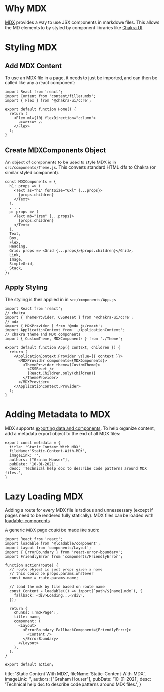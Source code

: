 # Why MDX
[MDX](https://mdxjs.com/) provides a way to use JSX components in markdown files.
This allows the MD elements to by styled by component libraries like [Chakra UI](https://chakra-ui.com/).

# Styling MDX

## Add MDX Content
To use an MDX file in a page, it needs to just be imported, and can then be called like any a react component:
``` JSX
import React from 'react';
import Content from 'content/filler.mdx';
import { Flex } from '@chakra-ui/core';

export default function Home() {
  return (
    <Flex ml={10} flexDirection="column">
      <Content />
    </Flex>
  );
}
```

## Create MDXComponents Object
An object of components to be used to style MDX is in `src/components/Theme.js`.
This converts standard HTML difs to Chakra (or similar styled component).
```JSX
const MDXComponents = {
  h1: props => (
    <Text as="h1" fontSize="6xl" {...props}>
      {props.children}
    </Text>
  ),
  . . .
  p: props => (
    <Text mb="1rem" {...props}>
      {props.children}
    </Text>
  ),
  Text,
  Box,
  Flex,
  Heading,
  Grid: props => <Grid {...props}>{props.children}</Grid>,
  Link,
  Image,
  SimpleGrid,
  Stack,
};
```

## Apply Styling
The styling is then applied in in `src/components/App.js`
```JSX
import React from 'react';
// chakra
import { ThemeProvider, CSSReset } from '@chakra-ui/core';
// mdx
import { MDXProvider } from '@mdx-js/react';
import ApplicationContext from './ApplicationContext';
// chakra theme and MDX components
import { CustomTheme, MDXComponents } from './Theme';

export default function App({ context, children }) {
  return (
    <ApplicationContext.Provider value={{ context }}>
      <MDXProvider components={MDXComponents}>
        <ThemeProvider theme={CustomTheme}>
          <CSSReset />
          {React.Children.only(children)}
        </ThemeProvider>
      </MDXProvider>
    </ApplicationContext.Provider>
  );
}
```

# Adding Metadata to MDX
MDX supports [exporting data and components](https://mdxjs.com/getting-started/#exports).
To help organize content, add a metadata export object to the end of all MDX files:
```JSX
export const metadata = {
  title: 'Static Content With MDX',
  fileName:'Static-Content-With-MDX',
  imageLink: '',
  authors: ["Graham Houser"],
  pubDate: '10-01-2021',
  desc: 'Technical help doc to describe code patterns around MDX files.',
}
```

# Lazy Loading MDX
Adding a route for every MDX file is tedious and unnessessary (except if pages need to be rendered fully statically).
MDX files can be loaded with [loadable-components](https://loadable-components.com/docs/getting-started/)

A generic MDX page could be made like such:
```JSX
import React from 'react';
import loadable from '@loadable/component';
import Layout from 'components/Layout';
import { ErrorBoundary } from 'react-error-boundary';
import FriendlyError from 'components/FriendlyError';

function action(route) {
  // route object is just props given a name
  // this could be props.params.whatever
  const name = route.params.name;

  // load the mdx by file based on route name
  const Content = loadable(() => import(`path/${name}.mdx`), {
    fallback: <div>Loading...</div>,
  });

  return {
    chunks: ['mdxPage'],
    title: name,
    component: (
      <Layout>
        <ErrorBoundary FallbackComponent={FriendlyError}>
          <Content />
        </ErrorBoundary>
      </Layout>
    ),
  };
}

export default action;
```

  title: 'Static Content With MDX',
  fileName:'Static-Content-With-MDX',
  imageLink: '',
  authors: ["Graham Houser"],
  pubDate: '10-01-2021',
  desc: 'Technical help doc to describe code patterns around MDX files.',
}
